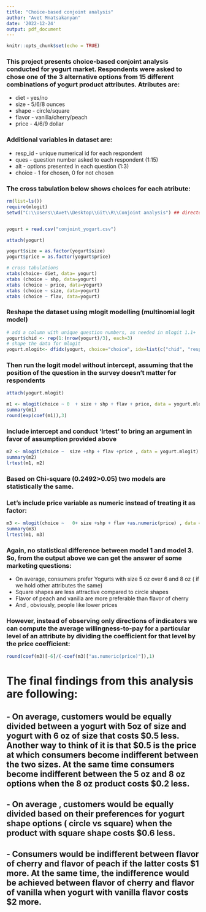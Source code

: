 ---
title: "Choice-based conjoint analysis"
author: "Avet Mnatsakanyan"
date: '2022-12-24'
output: pdf_document
---

```{r setup, include=FALSE}
knitr::opts_chunk$set(echo = TRUE)
```
### This project presents choice-based conjoint analysis conducted for yogurt market. Respondents were asked to chose one of the 3 alternative options from 15 different combinations of yogurt product attributes. Atributes are:
- diet      - yes/no 
- size      - 5/6/8 ounces
- shape     - circle/square
- flavor    - vanilla/cherry/peach
- price     - 4/6/9 dollar

### Additional variables in dataset are:
- resp_id - unique numerical id for each respondent
- ques - question number asked to each respondent (1:15)
- alt  - options presented in each question (1:3) 
- choice - 1 for chosen, 0 for not chosen


### The cross tabulation below shows choices for each atribute:

```{r}
rm(list=ls())
require(mlogit)
setwd("C:\\Users\\Avet\\Desktop\\Git\\R\\Conjoint analysis") ## directory


yogurt = read.csv("conjoint_yogurt.csv")

attach(yogurt)

yogurt$size = as.factor(yogurt$size)
yogurt$price = as.factor(yogurt$price)

# cross tabulations
xtabs(choice~ diet, data= yogurt)
xtabs (choice ~ shp, data=yogurt)
xtabs (choice ~ price, data=yogurt)
xtabs (choice ~ size, data=yogurt)
xtabs (choice ~ flav, data=yogurt)

```
### Reshape the dataset using mlogit modelling (multinomial logit model)
```{r}
# add a column with unique question numbers, as needed in mlogit 1.1+
yogurt$chid <- rep(1:(nrow(yogurt)/3), each=3)
# shape the data for mlogit
yogurt.mlogit<- dfidx(yogurt, choice="choice", idx=list(c("chid", "resp.id"), "alt" ))
```


### Then run the logit model without intercept, assuming that the position of the question in the survey doesn't matter for respondents 

```{r analysis, results="markup"}
attach(yogurt.mlogit)

m1 <- mlogit(choice ~ 0  + size + shp + flav + price, data = yogurt.mlogit)
summary(m1)
round(exp(coef(m1)),3)

```

### Include intercept and conduct 'lrtest' to bring an argument in favor of assumption provided above 

```{r}
m2 <- mlogit(choice ~  size +shp + flav +price , data = yogurt.mlogit)
summary(m2)
lrtest(m1, m2)

```
### Based on Chi-square (0.2492>0.05) two models are statistically the same.
### Let's include price variable as numeric instead of treating it as factor:
```{r}
m3 <- mlogit(choice ~   0+ size +shp + flav +as.numeric(price) , data = yogurt.mlogit)
summary(m3)
lrtest(m1, m3)
```
### Again, no statistical difference between model 1 and model 3. So, from the output above we can get the answer of some marketing questions:
- On average, consumers prefer Yogurts with size 5 oz over 6 and 8 oz ( if we hold other attributes the same)
- Square shapes are less attractive compared to circle shapes 
- Flavor of peach and vanilla are more preferable than flavor of cherry
- And , obviously, people like lower prices 

### However, instead of observing only directions of indicators  we can compute the average willingness-to-pay for a particular level of an attribute by dividing the coefficient for that level by the price coefficient:

```{r}
round(coef(m3)[-6]/(-coef(m3)["as.numeric(price)"]),1)
```

# The final findings from this analysis are following:

## - On average, customers would be equally divided between a yogurt with 5oz of size and yogurt with 6 oz of size that costs \$0.5 less. Another way to think of it is that $0.5 is the price at which consumers become indifferent between the two sizes. At the same time consumers become indifferent between the 5 oz and 8 oz options when the 8 oz product costs \$0.2 less.
## - On average , customers would be equally divided based on their preferences for yogurt shape options ( circle vs square) when the product with square shape costs \$0.6 less.
## - Consumers would be indifferent between flavor of cherry and flavor of peach if the latter costs \$1 more. At the same time, the indifference would be achieved between flavor of cherry and flavor of vanilla when yogurt with vanilla flavor costs \$2 more. 

